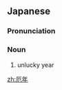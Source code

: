 ==Japanese==
{{ja-kanjitab|やく|とし|k2=どし|yomi=ok|r=y}}

===Pronunciation===
{{ja-pron|やくどし}}

===Noun===
{{ja-noun|やくどし}}

# unlucky year

[[zh:厄年]]